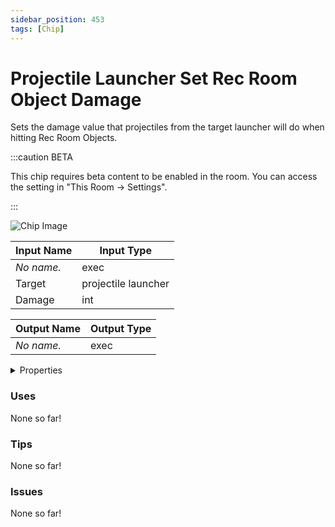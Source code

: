 ```yaml
---
sidebar_position: 453
tags: [Chip]
---
```


# Projectile Launcher Set Rec Room Object Damage

Sets the damage value that projectiles from the target launcher will do when hitting Rec Room Objects.

:::caution BETA

This chip requires beta content to be enabled in the room. You can access the setting in "This Room -> Settings".

:::

![Chip Image](/svg/1fcd6f83-b403-426d-8ded-7064e8790b2d.svg)

| Input Name | Input Type |
|-----------|-----------|
| *No name.* | exec |
| Target | projectile launcher |
| Damage | int |

| Output Name | Output Type |
|-----------|-----------|
| *No name.* | exec |


<details>
  <summary>Properties</summary>
  <div>
    <div>
    <table>
      <thead>
        <tr>
          <th>Is beta required?</th>
          <th>✅</th>
        </tr>
        <tr>
          <th>Is this chip a trolling risk?</th>
          <th>❌</th>
        </tr>
        <tr>
          <th>Chip UUPD</th>
          <th>._uuid</th>
        </tr>
      </thead>
    </table>
    </div>
  </div>
</details>

### Uses

None so far!

### Tips

None so far!

### Issues

None so far!